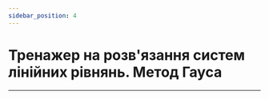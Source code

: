 ---
sidebar_position: 4
---


# Тренажер на розв'язання систем лінійних рівнянь. Метод Гауса

---

<GausEquations></GausEquations>